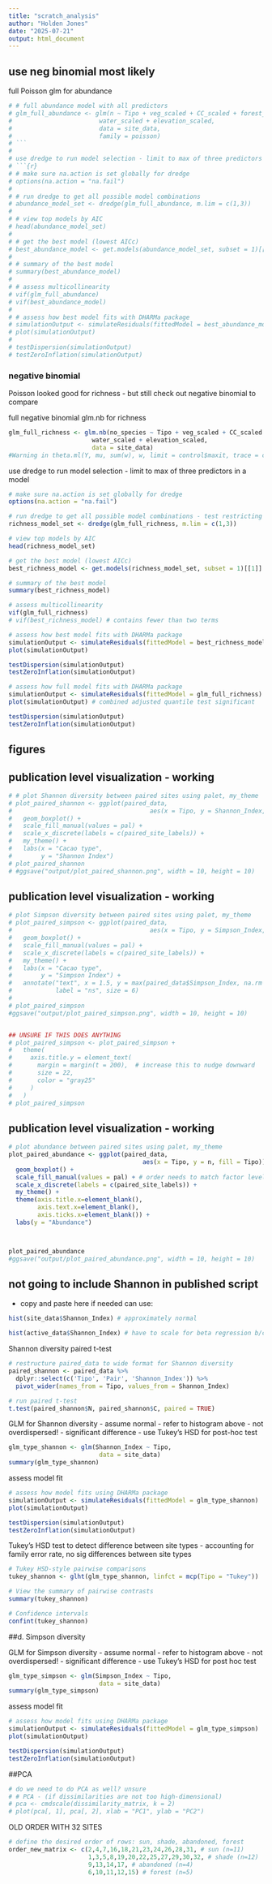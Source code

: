 ```yaml
---
title: "scratch_analysis"
author: "Holden Jones"
date: "2025-07-21"
output: html_document
---
```





## use neg binomial most likely

full Poisson glm for abundance
```r
# # full abundance model with all predictors
# glm_full_abundance <- glm(n ~ Tipo + veg_scaled + CC_scaled + forest_scaled + 
#                        water_scaled + elevation_scaled, 
#                        data = site_data,
#                        family = poisson)
# ```
# 
# use dredge to run model selection - limit to max of three predictors in a model
# ```{r}
# # make sure na.action is set globally for dredge
# options(na.action = "na.fail")  
# 
# # run dredge to get all possible model combinations
# abundance_model_set <- dredge(glm_full_abundance, m.lim = c(1,3))
# 
# # view top models by AIC
# head(abundance_model_set)
# 
# # get the best model (lowest AICc)
# best_abundance_model <- get.models(abundance_model_set, subset = 1)[[1]]
# 
# # summary of the best model
# summary(best_abundance_model)
# 
# # assess multicollinearity
# vif(glm_full_abundance)
# vif(best_abundance_model)
# 
# # assess how best model fits with DHARMa package
# simulationOutput <- simulateResiduals(fittedModel = best_abundance_model)
# plot(simulationOutput)
# 
# testDispersion(simulationOutput)
# testZeroInflation(simulationOutput)
```






### negative binomial
Poisson looked good for richness - but still check out negative binomial to compare

full negative binomial glm.nb for richness
```r
glm_full_richness <- glm.nb(no_species ~ Tipo + veg_scaled + CC_scaled + forest_scaled + 
                       water_scaled + elevation_scaled, 
                       data = site_data)
#Warning in theta.ml(Y, mu, sum(w), w, limit = control$maxit, trace = control$trace >  :iteration limit reached
```

use dredge to run model selection - limit to max of three predictors in a model
```r
# make sure na.action is set globally for dredge
options(na.action = "na.fail")  

# run dredge to get all possible model combinations - test restricting or not
richness_model_set <- dredge(glm_full_richness, m.lim = c(1,3))

# view top models by AIC
head(richness_model_set)

# get the best model (lowest AICc)
best_richness_model <- get.models(richness_model_set, subset = 1)[[1]]

# summary of the best model
summary(best_richness_model)

# assess multicollinearity
vif(glm_full_richness)
# vif(best_richness_model) # contains fewer than two terms

# assess how best model fits with DHARMa package
simulationOutput <- simulateResiduals(fittedModel = best_richness_model)
plot(simulationOutput)

testDispersion(simulationOutput)
testZeroInflation(simulationOutput)

# assess how full model fits with DHARMa package
simulationOutput <- simulateResiduals(fittedModel = glm_full_richness)
plot(simulationOutput) # combined adjusted quantile test significant

testDispersion(simulationOutput)
testZeroInflation(simulationOutput)
```






## figures





## publication level visualization - working

```r
# # plot Shannon diversity between paired sites using palet, my_theme
# plot_paired_shannon <- ggplot(paired_data, 
#                                      aes(x = Tipo, y = Shannon_Index, fill = Tipo)) +
#   geom_boxplot() +
#   scale_fill_manual(values = pal) + 
#   scale_x_discrete(labels = c(paired_site_labels)) +
#   my_theme() + 
#   labs(x = "Cacao type",
#        y = "Shannon Index")
# plot_paired_shannon
# #ggsave("output/plot_paired_shannon.png", width = 10, height = 10)
```







## publication level visualization - working

```r
# plot Simpson diversity between paired sites using palet, my_theme
# plot_paired_simpson <- ggplot(paired_data, 
#                                      aes(x = Tipo, y = Simpson_Index, fill = Tipo)) +
#   geom_boxplot() +
#   scale_fill_manual(values = pal) + 
#   scale_x_discrete(labels = c(paired_site_labels)) +
#   my_theme() +
#   labs(x = "Cacao type",
#        y = "Simpson Index") + 
#   annotate("text", x = 1.5, y = max(paired_data$Simpson_Index, na.rm = TRUE) * 1.05, 
#            label = "ns", size = 6)
# 
# plot_paired_simpson
#ggsave("output/plot_paired_simpson.png", width = 10, height = 10)


## UNSURE IF THIS DOES ANYTHING
# plot_paired_simpson <- plot_paired_simpson +
#   theme(
#     axis.title.y = element_text(
#       margin = margin(t = 200),  # increase this to nudge downward
#       size = 22,
#       color = "gray25"
#     )
#   )
# plot_paired_simpson
```






## publication level visualization - working

```r
# plot abundance between paired sites using palet, my_theme
plot_paired_abundance <- ggplot(paired_data, 
                                     aes(x = Tipo, y = n, fill = Tipo)) +
  geom_boxplot() +
  scale_fill_manual(values = pal) + # order needs to match factor levels above
  scale_x_discrete(labels = c(paired_site_labels)) +
  my_theme() + 
  theme(axis.title.x=element_blank(),
        axis.text.x=element_blank(),
        axis.ticks.x=element_blank()) +
  labs(y = "Abundance")



plot_paired_abundance
#ggsave("output/plot_paired_abundance.png", width = 10, height = 10)
```







## not going to include Shannon in published script
- copy and paste here if needed can use:

```r
hist(site_data$Shannon_Index) # approximately normal

hist(active_data$Shannon_Index) # have to scale for beta regression b/c >1
```


Shannon diversity paired t-test
```r
# restructure paired_data to wide format for Shannon diversity
paired_shannon <- paired_data %>%
  dplyr::select(c('Tipo', 'Pair', 'Shannon_Index')) %>%
  pivot_wider(names_from = Tipo, values_from = Shannon_Index)

# run paired t-test
t.test(paired_shannon$N, paired_shannon$C, paired = TRUE)
```










GLM for Shannon diversity
- assume normal - refer to histogram above - not overdispersed!
- significant difference - use Tukey's HSD for post-hoc test
```r
glm_type_shannon <- glm(Shannon_Index ~ Tipo,
                         data = site_data)
summary(glm_type_shannon)
```

assess model fit
```r
# assess how model fits using DHARMa package
simulationOutput <- simulateResiduals(fittedModel = glm_type_shannon)
plot(simulationOutput)

testDispersion(simulationOutput)
testZeroInflation(simulationOutput)
```

Tukey's HSD test to detect difference between site types
- accounting for family error rate, no sig differences between site types
```r
# Tukey HSD-style pairwise comparisons
tukey_shannon <- glht(glm_type_shannon, linfct = mcp(Tipo = "Tukey"))

# View the summary of pairwise contrasts
summary(tukey_shannon)

# Confidence intervals
confint(tukey_shannon)
```









##d. Simpson diversity

GLM for Simpson diversity
- assume normal - refer to histogram above - not overdispersed!
- significant difference - use Tukey's HSD for post hoc test
```r
glm_type_simpson <- glm(Simpson_Index ~ Tipo,
                         data = site_data)
summary(glm_type_simpson)
```

assess model fit
```r
# assess how model fits using DHARMa package
simulationOutput <- simulateResiduals(fittedModel = glm_type_simpson)
plot(simulationOutput)

testDispersion(simulationOutput)
testZeroInflation(simulationOutput)
```


##PCA
```r
# do we need to do PCA as well? unsure
# # PCA - (if dissimilarities are not too high-dimensional)
# pca <- cmdscale(dissimilarity_matrix, k = 2)
# plot(pca[, 1], pca[, 2], xlab = "PC1", ylab = "PC2")

```


OLD ORDER WITH 32 SITES
```r
# define the desired order of rows: sun, shade, abandoned, forest
order_new_matrix <- c(2,4,7,16,18,21,23,24,26,28,31, # sun (n=11)
                      1,3,5,8,19,20,22,25,27,29,30,32, # shade (n=12)
                      9,13,14,17, # abandoned (n=4)
                      6,10,11,12,15) # forest (n=5)
```


